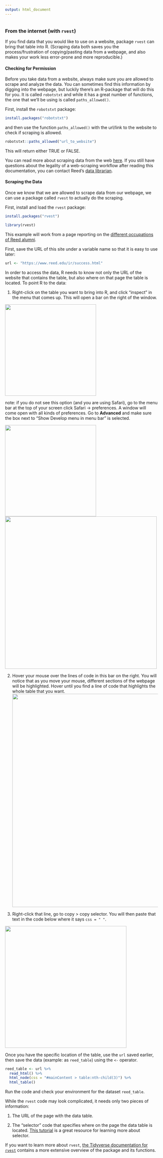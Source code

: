 ```yaml
---
output: html_document
---
```


```r
```

###  From the internet (with `rvest`)

If you find data that you would like to use on a website, package `rvest` can bring that table into R. (Scraping data both saves you the process/frustration of copying/pasting data from a webpage, and also makes your work less error-prone and more reproducible.)

#### Checking for Permission

Before you take data from a website, always make sure you are allowed to scrape and analyze the data. You can sometimes find this information by digging into the webpage, but luckily there's an R-package that will do this for you. It is called `robotstxt` and while it has a great number of functions, the one that we'll be using is called `paths_allowed()`.

First, install the `robotstxt` package:

```r
install.packages("robotstxt")
```

and then use the function `paths_allowed()` with the url/link to the website to check if scraping is allowed.

```r
robotstxt::paths_allowed("url_to_website")
```

This will return either TRUE or FALSE.

You can read more about scraping data from the web [here](https://libguides.reed.edu/copyright/images-data#s-lg-box-wrapper-29860611). If you still have questions about the legality of a web-scraping workflow after reading this documentation, you can contact Reed's [data librarian](https://library.reed.edu/about/staff/lebow.html).

#### Scraping the Data

Once we know that we are allowed to scrape data from our webpage, we can use a package called `rvest` to actually do the scraping.

First, install and load the `rvest` package: 

```r
install.packages("rvest")
```

```r
library(rvest)
```

This example will work from a page reporting on the [different occupations of Reed alumni](https://www.reed.edu/ir/success.html).

First, save the URL of this site under a variable name so that it is easy to use later:

```r
url <- "https://www.reed.edu/ir/success.html"
```

In order to access the data, R needs to know not only the URL of the website that contains the table, but also where on that page the table is located. To point R to the data:

1. Right-click on the table you want to bring into R, and click "inspect" in the menu that comes up. This will open a bar on the right of the window.  

![](figs/fig_1.png){width="300"}  

note: if you do not see this option (and you are using Safari), go to the menu bar at the top of your screen click Safari -> preferences. A window will come open with all kinds of preferences. Go to __Advanced__ and make sure the box next to "Show Develop menu in menu bar" is selected.  

![](figs/fig_2.png){width="300"}  ![](figs/fig_3.png){width="500"}  

2. Hover your mouse over the lines of code in this bar on the right. You will notice that as you move your mouse, different sections of the webpage will be highlighted. Hover until you find a line of code that highlights the whole table that you want.  
![](figs/fig_4.png){width="700"}  

3. Right-click that line, go to copy > copy selector. You will then paste that text in the code below where it says `css = " "`.   

![](figs/fig_5.png){width="400"}  

Once you have the specific location of the table, use the `url` saved earlier, then save the data (example: as `reed_table`) using the `<-` operator.  

```r
reed_table <- url %>%
  read_html() %>%
  html_node(css = "#mainContent > table:nth-child(3)") %>%
  html_table()
```

Run the code and check your environment for the dataset `reed_table`.

While the `rvest` code may look complicated, it needs only two pieces of information:

1. The URL of the page with the data table.

2. The "selector" code that specifies where on the page the data table is located. [This tutorial](https://rvest.tidyverse.org/articles/selectorgadget.html) is a great resource for learning more about selector.

If you want to learn more about `rvest`, [the Tidyverse documentation for `rvest`](https://rvest.tidyverse.org/) contains a more extensive overview of the package and its functions.